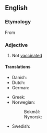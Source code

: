 ==English==

===Etymology===
From {{prefix|en|un|vaccinated}}

===Adjective===
{{en-adj|-}}

# Not [[vaccinated]]

====Translations====
{{trans-top|not vaccinated}}
* Danish: {{t|da|uvaccineret}}
* Dutch: {{t|nl|ongevaccineerd}}
* German: {{t+|de|ungeimpft}}
{{trans-mid}}
* Greek: {{t+|el|αμπόλιαστος}}
* Norwegian:
*: Bokmål: {{t|nb|uvaksinert}}
*: Nynorsk: {{t|nn|uvaksinert}}
* Swedish: {{t+|sv|ovaccinerad}}
{{trans-bottom}}